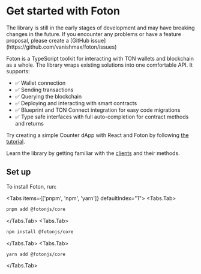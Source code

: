 
# Get started with Foton

<Callout type="warning" emoji="⚠️">
  The library is still in the early stages of development and may have breaking changes in the future. If you encounter any problems or have a feature proposal, please create a [GitHub issue](https://github.com/vanishmax/foton/issues)
</Callout>

Foton is a TypeScript toolkit for interacting with TON wallets and blockchain as a whole. The library wraps existing solutions into one comfortable API. It supports:

- ✅ Wallet connection
- ✅ Sending transactions
- ✅ Querying the blockchain
- ✅ Deploying and interacting with smart contracts
- ✅ Blueprint and TON Connect integration for easy code migrations
- ✅ Type safe interfaces with full auto-completion for contract methods and returns

Try creating a simple Counter dApp with React and Foton by following [the tutorial](./docs/guides/tutorial.mdx).

Learn the library by getting familiar with the [clients](./docs/clients.mdx) and their methods.

## Set up

To install Foton, run:

<Tabs items={['pnpm', 'npm', 'yarn']} defaultIndex="1">
<Tabs.Tab>
```bash
pnpm add @fotonjs/core
```
</Tabs.Tab>
<Tabs.Tab>
```bash
npm install @fotonjs/core
```
</Tabs.Tab>
<Tabs.Tab>
```bash
yarn add @fotonjs/core
```
</Tabs.Tab>
</Tabs>
